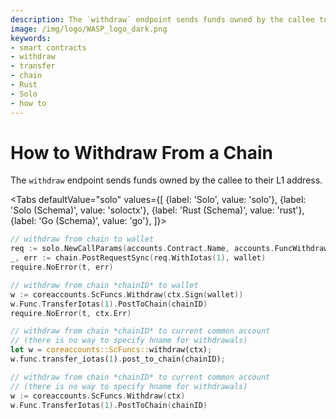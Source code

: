 ```yaml
---
description: The `withdraw` endpoint sends funds owned by the callee to their L1 address.
image: /img/logo/WASP_logo_dark.png
keywords:
- smart contracts
- withdraw
- transfer
- chain
- Rust
- Solo
- how to
---
```




# How to Withdraw From a Chain

The `withdraw` endpoint sends funds owned by the callee to their L1 address.

<Tabs
    defaultValue="solo"
    values={[
        {label: 'Solo', value: 'solo'},
        {label: 'Solo (Schema)', value: 'soloctx'},
        {label: 'Rust (Schema)', value: 'rust'},
        {label: 'Go (Schema)', value: 'go'},
    ]}>
<TabItem value="solo">

```go
// withdraw from chain to wallet
req := solo.NewCallParams(accounts.Contract.Name, accounts.FuncWithdraw.Name)
_, err := chain.PostRequestSync(req.WithIotas(1), wallet)
require.NoError(t, err)
```

</TabItem>
<TabItem value="soloctx">

```go
// withdraw from chain *chainID* to wallet
w := coreaccounts.ScFuncs.Withdraw(ctx.Sign(wallet))
w.Func.TransferIotas(1).PostToChain(chainID)
require.NoError(t, ctx.Err)
```

</TabItem>
<TabItem value="rust">

```rust
// withdraw from chain *chainID* to current common account
// (there is no way to specify hname for withdrawals)
let w = coreaccounts::ScFuncs::withdraw(ctx);
w.func.transfer_iotas(1).post_to_chain(chainID);
```

</TabItem>
<TabItem value="go">

```go
// withdraw from chain *chainID* to current common account
// (there is no way to specify hname for withdrawals)
w := coreaccounts.ScFuncs.Withdraw(ctx)
w.Func.TransferIotas(1).PostToChain(chainID)
```

</TabItem>
</Tabs>
